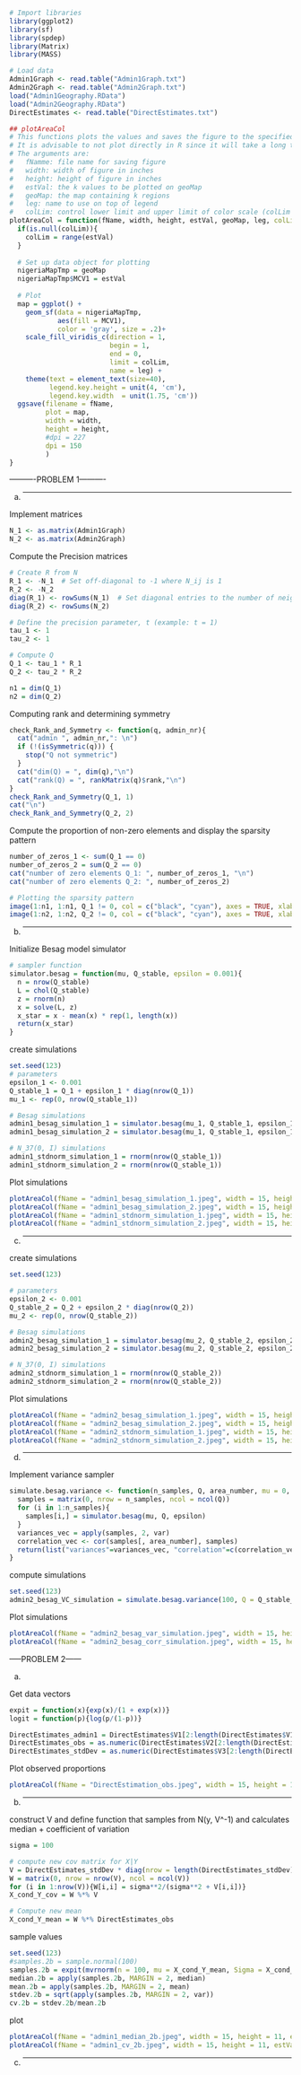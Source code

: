 
```r
# Import libraries
library(ggplot2)
library(sf)
library(spdep)
library(Matrix)
library(MASS)
```

```r
# Load data
Admin1Graph <- read.table("Admin1Graph.txt")
Admin2Graph <- read.table("Admin2Graph.txt")
load("Admin1Geography.RData")
load("Admin2Geography.RData")
DirectEstimates <- read.table("DirectEstimates.txt")
```

```r
## plotAreaCol
# This functions plots the values and saves the figure to the specified file.
# It is advisable to not plot directly in R since it will take a long time.
# The arguments are:
#   fNamme: file name for saving figure
#   width: width of figure in inches
#   height: height of figure in inches
#   estVal: the k values to be plotted on geoMap
#   geoMap: the map containing k regions
#   leg: name to use on top of legend
#   colLim: control lower limit and upper limit of color scale (colLim = c(lowVal, highVal))
plotAreaCol = function(fName, width, height, estVal, geoMap, leg, colLim = NULL){
  if(is.null(colLim)){
    colLim = range(estVal)
  }
  
  # Set up data object for plotting
  nigeriaMapTmp = geoMap
  nigeriaMapTmp$MCV1 = estVal
  
  # Plot
  map = ggplot() +
    geom_sf(data = nigeriaMapTmp,
            aes(fill = MCV1),
            color = 'gray', size = .2)+
    scale_fill_viridis_c(direction = 1,
                         begin = 1,
                         end = 0,
                         limit = colLim,
                         name = leg) + 
    theme(text = element_text(size=40),
          legend.key.height = unit(4, 'cm'),
          legend.key.width  = unit(1.75, 'cm'))
  ggsave(filename = fName,
         plot = map,
         width = width, 
         height = height,
         #dpi = 227
         dpi = 150
         )
}
```


----------PROBLEM 1----------

a) ----------

Implement matrices 
```r
N_1 <- as.matrix(Admin1Graph)
N_2 <- as.matrix(Admin2Graph)
```

Compute the Precision matrices
```r
# Create R from N
R_1 <- -N_1  # Set off-diagonal to -1 where N_ij is 1
R_2 <- -N_2
diag(R_1) <- rowSums(N_1)  # Set diagonal entries to the number of neighbors
diag(R_2) <- rowSums(N_2)

# Define the precision parameter, t (example: t = 1)
tau_1 <- 1
tau_2 <- 1

# Compute Q
Q_1 <- tau_1 * R_1
Q_2 <- tau_2 * R_2

n1 = dim(Q_1)
n2 = dim(Q_2)
```

Computing rank and determining symmetry
```r
check_Rank_and_Symmetry <- function(q, admin_nr){
  cat("admin ", admin_nr,": \n")
  if (!(isSymmetric(q))) {
    stop("Q not symmetric")
  }
  cat("dim(Q) = ", dim(q),"\n")
  cat("rank(Q) = ", rankMatrix(q)$rank,"\n")
}
check_Rank_and_Symmetry(Q_1, 1)
cat("\n")
check_Rank_and_Symmetry(Q_2, 2)
```

Compute the proportion of non-zero elements and display the sparsity pattern
```r
number_of_zeros_1 <- sum(Q_1 == 0)
number_of_zeros_2 = sum(Q_2 == 0)
cat("number of zero elements Q_1: ", number_of_zeros_1, "\n")
cat("number of zero elements Q_2: ", number_of_zeros_2)

# Plotting the sparsity pattern
image(1:n1, 1:n1, Q_1 != 0, col = c("black", "cyan"), axes = TRUE, xlab = "col", ylab = "row")
image(1:n2, 1:n2, Q_2 != 0, col = c("black", "cyan"), axes = TRUE, xlab = "col", ylab = "row")

```



b) ----------

Initialize Besag model simulator
```r
# sampler function
simulator.besag = function(mu, Q_stable, epsilon = 0.001){
  n = nrow(Q_stable)
  L = chol(Q_stable)
  z = rnorm(n)
  x = solve(L, z)
  x_star = x - mean(x) * rep(1, length(x))
  return(x_star)
}
```

create simulations
```r
set.seed(123)
# parameters
epsilon_1 <- 0.001
Q_stable_1 = Q_1 + epsilon_1 * diag(nrow(Q_1))
mu_1 <- rep(0, nrow(Q_stable_1))

# Besag simulations
admin1_besag_simulation_1 = simulator.besag(mu_1, Q_stable_1, epsilon_1)
admin1_besag_simulation_2 = simulator.besag(mu_1, Q_stable_1, epsilon_1)

# N_37(0, I) simulations
admin1_stdnorm_simulation_1 = rnorm(nrow(Q_stable_1))
admin1_stdnorm_simulation_2 = rnorm(nrow(Q_stable_1))
```

Plot simulations
```r
plotAreaCol(fName = "admin1_besag_simulation_1.jpeg", width = 15, height = 11, estVal = admin1_besag_simulation_1, geoMap = nigeriaAdm1, leg = "", colLim = c(-3,3))
plotAreaCol(fName = "admin1_besag_simulation_2.jpeg", width = 15, height = 11, estVal = admin1_besag_simulation_2, geoMap = nigeriaAdm1, leg = "", colLim = c(-3,3))
plotAreaCol(fName = "admin1_stdnorm_simulation_1.jpeg", width = 15, height = 11, estVal = admin1_stdnorm_simulation_1, geoMap = nigeriaAdm1, leg = "", colLim = c(-3,3))
plotAreaCol(fName = "admin1_stdnorm_simulation_2.jpeg", width = 15, height = 11, estVal = admin1_stdnorm_simulation_2, geoMap = nigeriaAdm1, leg = "", colLim = c(-3,3))
```



c) ----------

create simulations
```r
set.seed(123)

# parameters
epsilon_2 <- 0.001
Q_stable_2 = Q_2 + epsilon_2 * diag(nrow(Q_2))
mu_2 <- rep(0, nrow(Q_stable_2))

# Besag simulations
admin2_besag_simulation_1 = simulator.besag(mu_2, Q_stable_2, epsilon_2)
admin2_besag_simulation_2 = simulator.besag(mu_2, Q_stable_2, epsilon_2)

# N_37(0, I) simulations
admin2_stdnorm_simulation_1 = rnorm(nrow(Q_stable_2))
admin2_stdnorm_simulation_2 = rnorm(nrow(Q_stable_2))
```

Plot simulations
```r
plotAreaCol(fName = "admin2_besag_simulation_1.jpeg", width = 15, height = 11, estVal = admin2_besag_simulation_1, geoMap = nigeriaAdm2, leg = "", colLim = c(-3,3))
plotAreaCol(fName = "admin2_besag_simulation_2.jpeg", width = 15, height = 11, estVal = admin2_besag_simulation_2, geoMap = nigeriaAdm2, leg = "", colLim = c(-3,3))
plotAreaCol(fName = "admin2_stdnorm_simulation_1.jpeg", width = 15, height = 11, estVal = admin2_stdnorm_simulation_1, geoMap = nigeriaAdm2, leg = "", colLim = c(-3,3))
plotAreaCol(fName = "admin2_stdnorm_simulation_2.jpeg", width = 15, height = 11, estVal = admin2_stdnorm_simulation_2, geoMap = nigeriaAdm2, leg = "", colLim = c(-3,3))
```



d) ----------

Implement variance sampler
```r
simulate.besag.variance <- function(n_samples, Q, area_number, mu = 0, epsilon = 0.001){
  samples = matrix(0, nrow = n_samples, ncol = ncol(Q))
  for (i in 1:n_samples){
    samples[i,] = simulator.besag(mu, Q, epsilon)
  }
  variances_vec = apply(samples, 2, var)
  correlation_vec <- cor(samples[, area_number], samples)
  return(list("variances"=variances_vec, "correlation"=c(correlation_vec)))
}
```

compute simulations
```r
set.seed(123)
admin2_besag_VC_simulation = simulate.besag.variance(100, Q = Q_stable_2, area_number = 150, mu = 0, epsilon = 0.001)
```

Plot simulations
```r
plotAreaCol(fName = "admin2_besag_var_simulation.jpeg", width = 15, height = 11, estVal = admin2_besag_VC_simulation$variances, geoMap = nigeriaAdm2, leg = "var", colLim = c(0,1))
plotAreaCol(fName = "admin2_besag_corr_simulation.jpeg", width = 15, height = 11, estVal = admin2_besag_VC_simulation$correlation, geoMap = nigeriaAdm2, leg = "corr", colLim = c(-1,1))

```




-----PROBLEM 2------

a) 

Get data vectors
```r
expit = function(x){exp(x)/(1 + exp(x))}
logit = function(p){log(p/(1-p))}

DirectEstimates_admin1 = DirectEstimates$V1[2:length(DirectEstimates$V1)]
DirectEstimates_obs = as.numeric(DirectEstimates$V2[2:length(DirectEstimates$V2)])
DirectEstimates_stdDev = as.numeric(DirectEstimates$V3[2:length(DirectEstimates$V3)])
```

Plot observed proportions
```r
plotAreaCol(fName = "DirectEstimation_obs.jpeg", width = 15, height = 11, estVal = expit(DirectEstimates_obs), geoMap = nigeriaAdm1, leg = "", colLim = c(0,1))
```


b) ---------

construct V and define function that samples from N(y, V^-1) and calculates median + coefficient of variation
```r
sigma = 100

# compute new cov matrix for X|Y
V = DirectEstimates_stdDev * diag(nrow = length(DirectEstimates_stdDev))
W = matrix(0, nrow = nrow(V), ncol = ncol(V))
for (i in 1:nrow(V)){W[i,i] = sigma**2/(sigma**2 + V[i,i])}
X_cond_Y_cov = W %*% V

# Compute new mean
X_cond_Y_mean = W %*% DirectEstimates_obs
```

sample values
```r
set.seed(123)
#samples.2b = sample.normal(100)
samples.2b = expit(mvrnorm(n = 100, mu = X_cond_Y_mean, Sigma = X_cond_Y_cov))
median.2b = apply(samples.2b, MARGIN = 2, median)
mean.2b = apply(samples.2b, MARGIN = 2, mean)
stdev.2b = sqrt(apply(samples.2b, MARGIN = 2, var))
cv.2b = stdev.2b/mean.2b
```

plot
```r
plotAreaCol(fName = "admin1_median_2b.jpeg", width = 15, height = 11, estVal = median.2b, geoMap = nigeriaAdm1, leg = "median", colLim = c(0,1))
plotAreaCol(fName = "admin1_cv_2b.jpeg", width = 15, height = 11, estVal = cv.2b, geoMap = nigeriaAdm1, leg = "CV", colLim = c(0,0.5))
```



c) ----------















